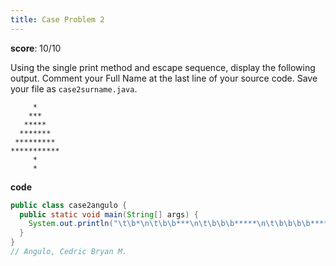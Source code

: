 ```yaml
---
title: Case Problem 2
---
```


**score**: 10/10

Using the single print method and escape sequence, display the following output. Comment your Full Name at the last line of your source code. Save your file as `case2surname.java`.

```plaintext
     *
    ***
   *****
  *******
 *********
***********
     *
     *
```

**code**

```java title="case3angulo.java"
public class case2angulo {
  public static void main(String[] args) {
    System.out.println("\t\b*\n\t\b\b***\n\t\b\b\b*****\n\t\b\b\b\b*******\n\t\b\b\b\b\b*********\n\t\b\b\b\b\b\b************\n\t\b*\n\t\b*\n");
  }
}
// Angulo, Cedric Bryan M.
```

<FileCard fileName="case2angulo.pdf" image="" filePath="/files/case2angulo.pdf" />
